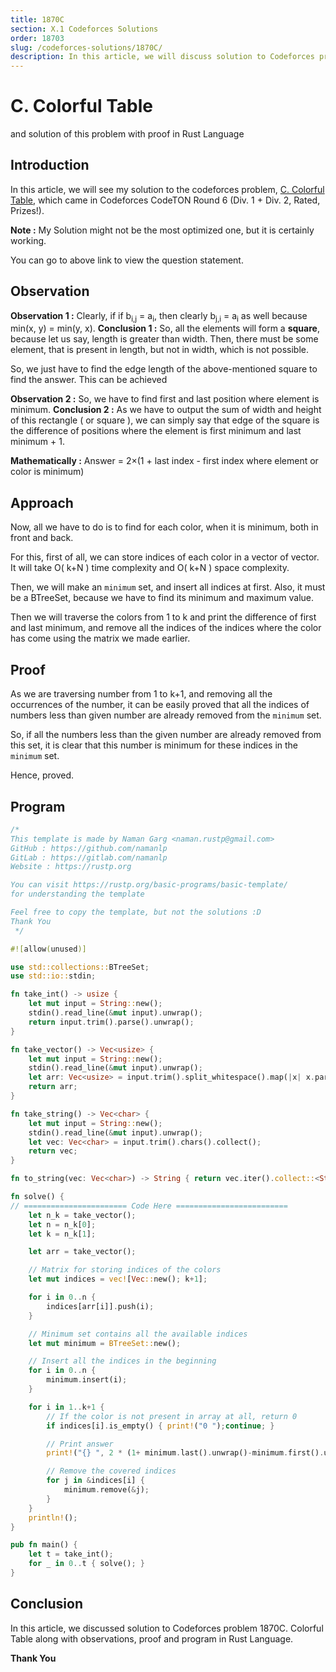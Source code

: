 ```yaml
---
title: 1870C
section: X.1 Codeforces Solutions
order: 18703
slug: /codeforces-solutions/1870C/
description: In this article, we will discuss solution to Codeforces problem 1870C Colorful Table along with proof and program in Rust Language.
---
```


# C. Colorful Table
and solution of this problem with proof in Rust Language

## Introduction

In this article, we will see my solution to the codeforces problem, [C. Colorful Table](https://codeforces.com/contest/1870/problem/C), which came in Codeforces CodeTON Round 6 (Div. 1 + Div. 2, Rated, Prizes!).

**Note :** My Solution might not be the most optimized one, but it is certainly working.

You can go to above link to view the question statement.

## Observation

**Observation 1 :** Clearly, if if b<sub>i,j</sub> = a<sub>i</sub>, then clearly b<sub>j,i</sub> = a<sub>i</sub> as well because min(x, y) = min(y, x).
**Conclusion 1 :** So, all the elements will form a **square**, because let us say, length is greater than width. Then, there must be some element, that is present in length, but not in width, which is not possible.

So, we just have to find the edge length of the above-mentioned square to find the answer. This can be achieved 

**Observation 2 :** So, we have to find first and last position where element is minimum.
**Conclusion 2 :** As we have to output the sum of width and height of this rectangle ( or square ), we can simply say that edge of the square is the difference of positions where the element is first minimum and last minimum + 1.

**Mathematically :** Answer = 2×(1 + last index - first index where element or color is minimum)

## Approach

Now, all we have to do is to find for each color, when it is minimum, both in front and back.

For this, first of all, we can store indices of each color in a vector of vector. It will take O( k+N ) time complexity and O( k+N ) space complexity.

Then, we will make an `minimum` set, and insert all indices at first. Also, it must be a BTreeSet, because we have to find its minimum and maximum value.

Then we will traverse the colors from 1 to k and print the difference of first and last minimum, and remove all the indices of the indices where the color has come using the matrix we made earlier.

## Proof

As we are traversing number from 1 to k+1, and removing all the occurrences of the number, it can be easily proved that all the indices of numbers less than given number are already removed from the `minimum` set.

So, if all the numbers less than the given number are already removed from this set, it is clear that this number is minimum for these indices in the `minimum` set.

Hence, proved.

## Program

```rust
/*
This template is made by Naman Garg <naman.rustp@gmail.com>
GitHub : https://github.com/namanlp
GitLab : https://gitlab.com/namanlp
Website : https://rustp.org

You can visit https://rustp.org/basic-programs/basic-template/
for understanding the template

Feel free to copy the template, but not the solutions :D
Thank You
 */

#![allow(unused)]

use std::collections::BTreeSet;
use std::io::stdin;

fn take_int() -> usize {
    let mut input = String::new();
    stdin().read_line(&mut input).unwrap();
    return input.trim().parse().unwrap();
}

fn take_vector() -> Vec<usize> {
    let mut input = String::new();
    stdin().read_line(&mut input).unwrap();
    let arr: Vec<usize> = input.trim().split_whitespace().map(|x| x.parse().unwrap()).collect();
    return arr;
}

fn take_string() -> Vec<char> {
    let mut input = String::new();
    stdin().read_line(&mut input).unwrap();
    let vec: Vec<char> = input.trim().chars().collect();
    return vec;
}

fn to_string(vec: Vec<char>) -> String { return vec.iter().collect::<String>(); }

fn solve() {
// ======================= Code Here =========================
    let n_k = take_vector();
    let n = n_k[0];
    let k = n_k[1];

    let arr = take_vector();

    // Matrix for storing indices of the colors
    let mut indices = vec![Vec::new(); k+1];

    for i in 0..n {
        indices[arr[i]].push(i);
    }

    // Minimum set contains all the available indices
    let mut minimum = BTreeSet::new();

    // Insert all the indices in the beginning
    for i in 0..n {
        minimum.insert(i);
    }

    for i in 1..k+1 {
        // If the color is not present in array at all, return 0
        if indices[i].is_empty() { print!("0 ");continue; }

        // Print answer
        print!("{} ", 2 * (1+ minimum.last().unwrap()-minimum.first().unwrap()));

        // Remove the covered indices
        for j in &indices[i] {
            minimum.remove(&j);
        }
    }
    println!();
}

pub fn main() {
    let t = take_int();
    for _ in 0..t { solve(); }
}
```

## Conclusion

In this article, we discussed solution to Codeforces problem 1870C. Colorful Table along with observations, proof and program in Rust Language.

**Thank You**


<SEO title="Codeforces 1870C solution with proof - Rust Programming"
     description="In this article, we will discuss solution to Codeforces problem 1870C Colorful Table along with observations, proof and program in Rust Language."
     img="https://rustp.org/Static_Images_DND/Social/Codeforces/Codeforces_1870C_Social.png"
/>
